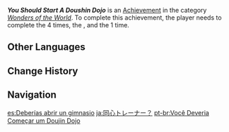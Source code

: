 {{Achievement Infobox
|id           = 84539
|order id     = 4063
|category     = Wonders of the World
|description  = Help [[Asakura]] train 5 times.
|requirements = Complete World Quest ''[[Battle of Revenge]]''.
Complete ''[[An Art to Be Honed]]'' and/or ''[[Ceaseless Training]]'' 5 times.
|primogems    = 5
|tracking     = 
|hidden       = 1
|type         = Commission
}}
'''''You Should Start A Doushin Dojo''''' is an [[Achievement]] in the category ''[[Wonders of the World]]''. To complete this achievement, the player needs to complete the {{Quest|An Art to Be Honed}} 4 times, the {{Quest|Battle of Revenge}}, and the {{Quest|Ceaseless Training}} 1 time.
<!--
==Trivia==

==Video Guides==
{{EVT
|video1   = 
|caption1 = 
}}
-->
==Other Languages==
{{Other Languages
|en      = You Should Start A Doushin Dojo
|zhs     = 同心训练家？
|zhs_rm  = Tóngxīn Xùnliàn Jiā?
|zht     = 同心訓練家？
|zht_rm  = Tóngxīn Xùnliàn Jiā?
|zh_tl   = 
|ja      = 同心トレーナー？
|ja_rm   = Doushin Toreenaa?
|ja_tl   = Doushin Trainer?
|ko      = 도신 트레이너?
|ko_tl   = Doushin Trainer?
|es      = Deberías abrir un gimnasio
|es_tl   = You Should Open a Gym
|fr      = Vous devriez ouvrir un dojo pour les doushins
|fr_tl   = You Should Open a Doushin Dojo
|ru      = Пора открывать Досин додзё
|ru_tl   = It's Time to Open a Doushin Dojo
|th      = ผู้ฝึกวิชา Doushin?
|th_rm   = Phu-fuek Wi-cha Doushin?
|th_tl   = 
|vi      = Nhà huấn luyện lính tuần tra?
|vi_tl   = 
|de      = Wie wär’s als Doushin-Trainer?
|de_tl   = How About Being a Doushin Trainer?
|id      = Kamu Pantas Membuka Dojo Doushin
|id_tl   = You Deserve to Open Doushin Dojo
|pt      = Você Deveria Começar um Doujin Dojo
|pt_tl   = 
|tr      = Bir Doushin Dojosu Açmalısın
|tr_tl   = You Should Open A Doushin Dojo
|it      = Dovresti aprire un dojo doushin
|it_tl   = 
}}

==Change History==
{{Change History|2.0}}
<!--
==References==
{{Reflist}}
-->
==Navigation==
{{Achievement Navbox|Wonders of the World|Commission}}

[[es:Deberías abrir un gimnasio]]
[[ja:同心トレーナー？]]
[[pt-br:Você Deveria Começar um Doujin Dojo]]